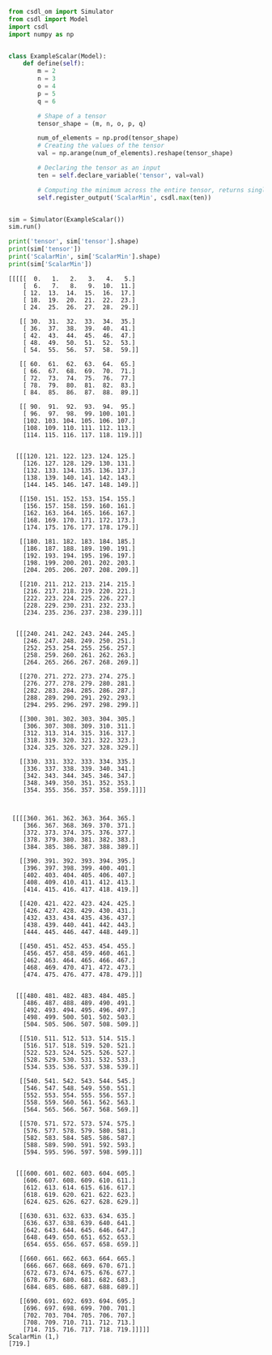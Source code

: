 ```py
from csdl_om import Simulator
from csdl import Model
import csdl
import numpy as np


class ExampleScalar(Model):
    def define(self):
        m = 2
        n = 3
        o = 4
        p = 5
        q = 6

        # Shape of a tensor
        tensor_shape = (m, n, o, p, q)

        num_of_elements = np.prod(tensor_shape)
        # Creating the values of the tensor
        val = np.arange(num_of_elements).reshape(tensor_shape)

        # Declaring the tensor as an input
        ten = self.declare_variable('tensor', val=val)

        # Computing the minimum across the entire tensor, returns single value
        self.register_output('ScalarMin', csdl.max(ten))


sim = Simulator(ExampleScalar())
sim.run()

print('tensor', sim['tensor'].shape)
print(sim['tensor'])
print('ScalarMin', sim['ScalarMin'].shape)
print(sim['ScalarMin'])
```


```tensor (2, 3, 4, 5, 6)
[[[[[  0.   1.   2.   3.   4.   5.]
    [  6.   7.   8.   9.  10.  11.]
    [ 12.  13.  14.  15.  16.  17.]
    [ 18.  19.  20.  21.  22.  23.]
    [ 24.  25.  26.  27.  28.  29.]]

   [[ 30.  31.  32.  33.  34.  35.]
    [ 36.  37.  38.  39.  40.  41.]
    [ 42.  43.  44.  45.  46.  47.]
    [ 48.  49.  50.  51.  52.  53.]
    [ 54.  55.  56.  57.  58.  59.]]

   [[ 60.  61.  62.  63.  64.  65.]
    [ 66.  67.  68.  69.  70.  71.]
    [ 72.  73.  74.  75.  76.  77.]
    [ 78.  79.  80.  81.  82.  83.]
    [ 84.  85.  86.  87.  88.  89.]]

   [[ 90.  91.  92.  93.  94.  95.]
    [ 96.  97.  98.  99. 100. 101.]
    [102. 103. 104. 105. 106. 107.]
    [108. 109. 110. 111. 112. 113.]
    [114. 115. 116. 117. 118. 119.]]]


  [[[120. 121. 122. 123. 124. 125.]
    [126. 127. 128. 129. 130. 131.]
    [132. 133. 134. 135. 136. 137.]
    [138. 139. 140. 141. 142. 143.]
    [144. 145. 146. 147. 148. 149.]]

   [[150. 151. 152. 153. 154. 155.]
    [156. 157. 158. 159. 160. 161.]
    [162. 163. 164. 165. 166. 167.]
    [168. 169. 170. 171. 172. 173.]
    [174. 175. 176. 177. 178. 179.]]

   [[180. 181. 182. 183. 184. 185.]
    [186. 187. 188. 189. 190. 191.]
    [192. 193. 194. 195. 196. 197.]
    [198. 199. 200. 201. 202. 203.]
    [204. 205. 206. 207. 208. 209.]]

   [[210. 211. 212. 213. 214. 215.]
    [216. 217. 218. 219. 220. 221.]
    [222. 223. 224. 225. 226. 227.]
    [228. 229. 230. 231. 232. 233.]
    [234. 235. 236. 237. 238. 239.]]]


  [[[240. 241. 242. 243. 244. 245.]
    [246. 247. 248. 249. 250. 251.]
    [252. 253. 254. 255. 256. 257.]
    [258. 259. 260. 261. 262. 263.]
    [264. 265. 266. 267. 268. 269.]]

   [[270. 271. 272. 273. 274. 275.]
    [276. 277. 278. 279. 280. 281.]
    [282. 283. 284. 285. 286. 287.]
    [288. 289. 290. 291. 292. 293.]
    [294. 295. 296. 297. 298. 299.]]

   [[300. 301. 302. 303. 304. 305.]
    [306. 307. 308. 309. 310. 311.]
    [312. 313. 314. 315. 316. 317.]
    [318. 319. 320. 321. 322. 323.]
    [324. 325. 326. 327. 328. 329.]]

   [[330. 331. 332. 333. 334. 335.]
    [336. 337. 338. 339. 340. 341.]
    [342. 343. 344. 345. 346. 347.]
    [348. 349. 350. 351. 352. 353.]
    [354. 355. 356. 357. 358. 359.]]]]



 [[[[360. 361. 362. 363. 364. 365.]
    [366. 367. 368. 369. 370. 371.]
    [372. 373. 374. 375. 376. 377.]
    [378. 379. 380. 381. 382. 383.]
    [384. 385. 386. 387. 388. 389.]]

   [[390. 391. 392. 393. 394. 395.]
    [396. 397. 398. 399. 400. 401.]
    [402. 403. 404. 405. 406. 407.]
    [408. 409. 410. 411. 412. 413.]
    [414. 415. 416. 417. 418. 419.]]

   [[420. 421. 422. 423. 424. 425.]
    [426. 427. 428. 429. 430. 431.]
    [432. 433. 434. 435. 436. 437.]
    [438. 439. 440. 441. 442. 443.]
    [444. 445. 446. 447. 448. 449.]]

   [[450. 451. 452. 453. 454. 455.]
    [456. 457. 458. 459. 460. 461.]
    [462. 463. 464. 465. 466. 467.]
    [468. 469. 470. 471. 472. 473.]
    [474. 475. 476. 477. 478. 479.]]]


  [[[480. 481. 482. 483. 484. 485.]
    [486. 487. 488. 489. 490. 491.]
    [492. 493. 494. 495. 496. 497.]
    [498. 499. 500. 501. 502. 503.]
    [504. 505. 506. 507. 508. 509.]]

   [[510. 511. 512. 513. 514. 515.]
    [516. 517. 518. 519. 520. 521.]
    [522. 523. 524. 525. 526. 527.]
    [528. 529. 530. 531. 532. 533.]
    [534. 535. 536. 537. 538. 539.]]

   [[540. 541. 542. 543. 544. 545.]
    [546. 547. 548. 549. 550. 551.]
    [552. 553. 554. 555. 556. 557.]
    [558. 559. 560. 561. 562. 563.]
    [564. 565. 566. 567. 568. 569.]]

   [[570. 571. 572. 573. 574. 575.]
    [576. 577. 578. 579. 580. 581.]
    [582. 583. 584. 585. 586. 587.]
    [588. 589. 590. 591. 592. 593.]
    [594. 595. 596. 597. 598. 599.]]]


  [[[600. 601. 602. 603. 604. 605.]
    [606. 607. 608. 609. 610. 611.]
    [612. 613. 614. 615. 616. 617.]
    [618. 619. 620. 621. 622. 623.]
    [624. 625. 626. 627. 628. 629.]]

   [[630. 631. 632. 633. 634. 635.]
    [636. 637. 638. 639. 640. 641.]
    [642. 643. 644. 645. 646. 647.]
    [648. 649. 650. 651. 652. 653.]
    [654. 655. 656. 657. 658. 659.]]

   [[660. 661. 662. 663. 664. 665.]
    [666. 667. 668. 669. 670. 671.]
    [672. 673. 674. 675. 676. 677.]
    [678. 679. 680. 681. 682. 683.]
    [684. 685. 686. 687. 688. 689.]]

   [[690. 691. 692. 693. 694. 695.]
    [696. 697. 698. 699. 700. 701.]
    [702. 703. 704. 705. 706. 707.]
    [708. 709. 710. 711. 712. 713.]
    [714. 715. 716. 717. 718. 719.]]]]]
ScalarMin (1,)
[719.]
```
